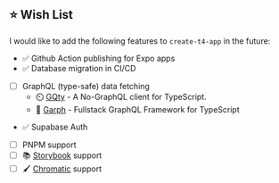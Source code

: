 ## ⭐ Wish List

I would like to add the following features to `create-t4-app` in the future:

- ✅ Github Action publishing for Expo apps
- ✅ Database migration in CI/CD
- [ ] GraphQL (type-safe) data fetching
  - ⏲️ [GQty](https://gqty.dev) - A No-GraphQL client for TypeScript.
  - 🔄 [Garph](https://garph.dev) - Fullstack GraphQL Framework for TypeScript
- ✅ Supabase Auth
- [ ] PNPM support
- [ ] 📚 [Storybook](https://storybook.js.org) support
- [ ] 🖌️ [Chromatic](https://chromatic.com) support
